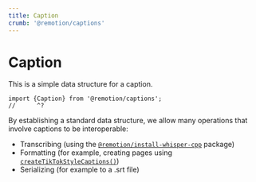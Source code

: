 ```yaml
---
title: Caption
crumb: '@remotion/captions'
---
```


# Caption<AvailableFrom v="4.0.216 "/>

This is a simple data structure for a caption.

```tsx twoslash
import {Caption} from '@remotion/captions';
//      ^?
```

By establishing a standard data structure, we allow many operations that involve captions to be interoperable:

- Transcribing (using the [`@remotion/install-whisper-cpp`](/docs/install-whisper-cpp) package)
- Formatting (for example, creating pages using [`createTikTokStyleCaptions()`](/docs/captions/create-tiktok-style-captions))
- Serializing (for example to a .srt file)
